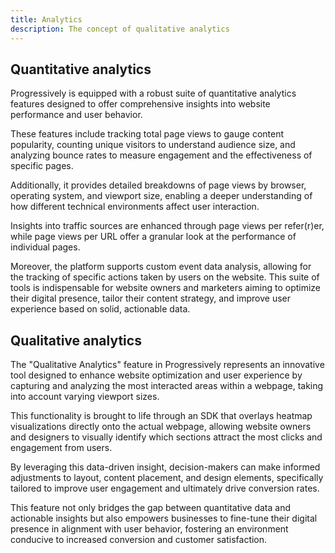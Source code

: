 ```yaml
---
title: Analytics
description: The concept of qualitative analytics
---
```


## Quantitative analytics

Progressively is equipped with a robust suite of quantitative analytics features designed to offer comprehensive insights into website performance and user behavior.

These features include tracking total page views to gauge content popularity, counting unique visitors to understand audience size, and analyzing bounce rates to measure engagement and the effectiveness of specific pages.

Additionally, it provides detailed breakdowns of page views by browser, operating system, and viewport size, enabling a deeper understanding of how different technical environments affect user interaction.

Insights into traffic sources are enhanced through page views per refer(r)er, while page views per URL offer a granular look at the performance of individual pages.

Moreover, the platform supports custom event data analysis, allowing for the tracking of specific actions taken by users on the website. This suite of tools is indispensable for website owners and marketers aiming to optimize their digital presence, tailor their content strategy, and improve user experience based on solid, actionable data.


## Qualitative analytics

The "Qualitative Analytics" feature in Progressively represents an innovative tool designed to enhance website optimization and user experience by capturing and analyzing the most interacted areas within a webpage, taking into account varying viewport sizes.

This functionality is brought to life through an SDK that overlays heatmap visualizations directly onto the actual webpage, allowing website owners and designers to visually identify which sections attract the most clicks and engagement from users.

By leveraging this data-driven insight, decision-makers can make informed adjustments to layout, content placement, and design elements, specifically tailored to improve user engagement and ultimately drive conversion rates.

This feature not only bridges the gap between quantitative data and actionable insights but also empowers businesses to fine-tune their digital presence in alignment with user behavior, fostering an environment conducive to increased conversion and customer satisfaction.

